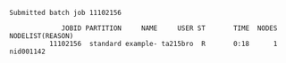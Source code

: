 ```output
Submitted batch job 11102156

             JOBID PARTITION     NAME     USER ST       TIME  NODES NODELIST(REASON)
          11102156  standard example- ta215bro  R       0:18      1 nid001142
```